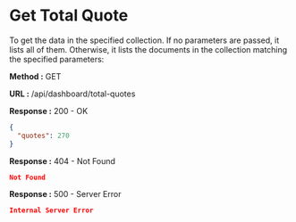 
# Get Total Quote

To get the data in the specified collection. If no parameters are passed, it lists all of them.
Otherwise, it lists the documents in the collection matching the specified parameters:

**Method :** <Badge variant="success">GET</Badge>

**URL :** <Badge variant="dark">/api/dashboard/total-quotes</Badge>

**Response :** <BadgeOutline variant="success">200 - OK</BadgeOutline>

```json
{
  "quotes": 270
}
```

**Response :** <BadgeOutline variant="warning">404 - Not Found</BadgeOutline>

```json
Not Found
```

**Response :** <BadgeOutline variant="danger">500 - Server Error</BadgeOutline>

```json
Internal Server Error
```
